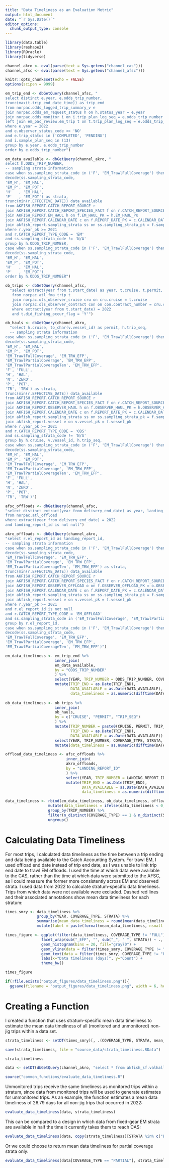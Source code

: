 ```yaml
---
title: "Data Timeliness as an Evaluation Metric"
output: html_document
date: "`r Sys.Date()`"
editor_options: 
  chunk_output_type: console
---
```


```r
library(data.table)
library(reshape2)
library(ROracle)
library(tidyverse)

channel_akro <- eval(parse(text = Sys.getenv("channel_cas")))
channel_afsc <- eval(parse(text = Sys.getenv("channel_afsc")))

knitr::opts_chunk$set(echo = FALSE)
options(scipen = 9999)
```

```r
em_trip_end <- dbGetQuery(channel_afsc, "
select distinct e.year, e.odds_trip_number,
trunc(max(t.trip_end_date_time)) as trip_end
from norpac.odds_logged_trip_summary_v e
join norpac.odds_em_request_status h on h.status_year = e.year 
join norpac.odds_monitor i on i.trip_plan_log_seq = e.odds_trip_number
left join em_pac_review.em_trip t on t.trip_plan_log_seq = e.odds_trip_number
where e.year = 2022
and e.observer_status_code <> 'NO'
and e.trip_status in ('COMPLETED', 'PENDING')
and i.sample_plan_seq in (13)
group by e.year, e.odds_trip_number
order by e.odds_trip_number")

em_data_available <- dbGetQuery(channel_akro, "
select h.ODDS_TRIP_NUMBER, 
-- sampling strata information
case when ss.sampling_strata_code in ('F', 'EM_TrawlFullCoverage') then 'FULL' else 'PARTIAL' end as coverage_type,
decode(ss.sampling_strata_code,
'EM_H', 'EM_HAL',
'EM_P', 'EM_POT',
'H'   , 'EM_HAL',
'P'   , 'EM_POT') as strata,
trunc(min(r.EFFECTIVE_DATE)) data_available
from AKFISH_REPORT.CATCH_REPORT_SOURCE r
join AKFISH_REPORT.CATCH_REPORT_SPECIES_FACT f on r.CATCH_REPORT_SOURCE_PK = f.CATCH_REPORT_SOURCE_PK
join AKFISH_REPORT.EM_HAUL h on f.EM_HAUL_PK = h.EM_HAUL_PK
join AKFISH_REPORT.CALENDAR_DATE c on f.REPORT_DATE_PK = c.CALENDAR_DATE_PK
join akfish_report.sampling_strata ss on ss.sampling_strata_pk = f.sampling_strata_pk
where r.year_pk >= 2021 
and r.CATCH_REPORT_TYPE_CODE = 'EM'
and ss.sampling_strata_code != 'N/A'
group by h.ODDS_TRIP_NUMBER,
case when ss.sampling_strata_code in ('F', 'EM_TrawlFullCoverage') then 'FULL' else 'PARTIAL' end,
decode(ss.sampling_strata_code,
'EM_H', 'EM_HAL',
'EM_P', 'EM_POT',
'H'   , 'EM_HAL',
'P'   , 'EM_POT')
order by h.ODDS_TRIP_NUMBER")

ob_trips <- dbGetQuery(channel_afsc, 
  "select extract(year from t.start_date) as year, t.cruise, t.permit, t.trip_seq, t.end_date as trip_end
   from norpac.atl_fma_trip t
   join norpac.ols_observer_cruise cru on cru.cruise = t.cruise
   join norpac.ols_observer_contract con on con.contract_number = cru.contract_number
   where extract(year from t.start_date) = 2022
   and t.did_fishing_occur_flag = 'Y'")

ob_hauls <- dbGetQuery(channel_akro, 
  "select h.cruise, to_char(v.vessel_id) as permit, h.trip_seq,
  -- sampling strata information
case when ss.sampling_strata_code in ('F', 'EM_TrawlFullCoverage') then 'FULL' else 'PARTIAL' end as coverage_type,
decode(ss.sampling_strata_code,
'EM_H', 'EM_HAL',
'EM_P', 'EM_POT',
'EM_TrawlFullCoverage', 'EM_TRW_EFP',
'EM_TrawlPartialCoverage', 'EM_TRW_EFP',
'EM_TrawlPartialCoverageTen', 'EM_TRW_EFP',
'F', 'FULL',
'H', 'HAL',
'N', 'ZERO',
'P', 'POT',
'TR', 'TRW') as strata,
trunc(min(r.EFFECTIVE_DATE)) data_available
from AKFISH_REPORT.CATCH_REPORT_SOURCE r
join AKFISH_REPORT.CATCH_REPORT_SPECIES_FACT f on r.CATCH_REPORT_SOURCE_PK = f.CATCH_REPORT_SOURCE_PK
join AKFISH_REPORT.OBSERVER_HAUL h on f.OBSERVER_HAUL_PK = h.OBSERVER_HAUL_PK
join AKFISH_REPORT.CALENDAR_DATE c on f.REPORT_DATE_PK = c.CALENDAR_DATE_PK
join akfish_report.sampling_strata ss on ss.sampling_strata_pk = f.sampling_strata_pk
join akfish_report.vessel v on v.vessel_pk = f.vessel_pk
where r.year_pk >= 2021 
and r.CATCH_REPORT_TYPE_CODE = 'OBS'
and ss.sampling_strata_code != 'N/A'
group by h.cruise, v.vessel_id, h.trip_seq,
case when ss.sampling_strata_code in ('F', 'EM_TrawlFullCoverage') then 'FULL' else 'PARTIAL' end,
decode(ss.sampling_strata_code,
'EM_H', 'EM_HAL',
'EM_P', 'EM_POT',
'EM_TrawlFullCoverage', 'EM_TRW_EFP',
'EM_TrawlPartialCoverage', 'EM_TRW_EFP',
'EM_TrawlPartialCoverageTen', 'EM_TRW_EFP',
'F', 'FULL',
'H', 'HAL',
'N', 'ZERO',
'P', 'POT',
'TR', 'TRW')")

afsc_offloads <- dbGetQuery(channel_afsc, 
"select distinct extract(year from delivery_end_date) as year, landing_report_id, delivery_end_date
from norpac.atl_offload
where extract(year from delivery_end_date) = 2022
and landing_report_id is not null")

akro_offloads <- dbGetQuery(channel_akro, 
"select r.el_report_id as landing_report_id,
-- sampling strata information
case when ss.sampling_strata_code in ('F', 'EM_TrawlFullCoverage') then 'FULL' else 'PARTIAL' end as coverage_type,
decode(ss.sampling_strata_code,
'EM_TrawlFullCoverage', 'EM_TRW_EFP',
'EM_TrawlPartialCoverage', 'EM_TRW_EFP',
'EM_TrawlPartialCoverageTen', 'EM_TRW_EFP') as strata,
trunc(min(r.EFFECTIVE_DATE)) data_available
from AKFISH_REPORT.CATCH_REPORT_SOURCE r
join AKFISH_REPORT.CATCH_REPORT_SPECIES_FACT f on r.CATCH_REPORT_SOURCE_PK = f.CATCH_REPORT_SOURCE_PK
join AKFISH_REPORT.OBSERVER_OFFLOAD o on f.OBSERVER_OFFLOAD_PK = o.OBSERVER_OFFLOAD_PK
join AKFISH_REPORT.CALENDAR_DATE c on f.REPORT_DATE_PK = c.CALENDAR_DATE_PK
join akfish_report.sampling_strata ss on ss.sampling_strata_pk = f.sampling_strata_pk
join akfish_report.vessel v on v.vessel_pk = f.vessel_pk
where r.year_pk >= 2021 
and r.el_report_id is not null
and r.CATCH_REPORT_TYPE_CODE = 'EM_OFFLOAD'
and ss.sampling_strata_code in ('EM_TrawlFullCoverage', 'EM_TrawlPartialCoverage', 'EM_TrawlPartialCoverageTen')
group by r.el_report_id,
case when ss.sampling_strata_code in ('F', 'EM_TrawlFullCoverage') then 'FULL' else 'PARTIAL' end,
decode(ss.sampling_strata_code,
'EM_TrawlFullCoverage', 'EM_TRW_EFP',
'EM_TrawlPartialCoverage', 'EM_TRW_EFP',
'EM_TrawlPartialCoverageTen', 'EM_TRW_EFP')")
```

```r
em_data_timeliness <- em_trip_end %>% 
                      inner_join(
                      em_data_available, 
                      by = "ODDS_TRIP_NUMBER"
                      ) %>% 
                      select(YEAR, TRIP_NUMBER = ODDS_TRIP_NUMBER, COVERAGE_TYPE, STRATA, TRIP_END, DATA_AVAILABLE) %>% 
                      mutate(TRIP_END = as.Date(TRIP_END),
                             DATA_AVAILABLE = as.Date(DATA_AVAILABLE),
                             data_timeliness = as.numeric(difftime(DATA_AVAILABLE, TRIP_END, units = "days")))
                      
ob_data_timeliness <- ob_trips %>% 
                      inner_join(
                      ob_hauls,
                      by = c("CRUISE", "PERMIT", "TRIP_SEQ")
                      ) %>% 
                      mutate(TRIP_NUMBER = paste0(CRUISE, PERMIT, TRIP_SEQ), 
                             TRIP_END = as.Date(TRIP_END),
                             DATA_AVAILABLE = as.Date(DATA_AVAILABLE)) %>% 
                      select(YEAR, TRIP_NUMBER, COVERAGE_TYPE, STRATA, TRIP_END, DATA_AVAILABLE) %>%  
                      mutate(data_timeliness = as.numeric(difftime(DATA_AVAILABLE, TRIP_END, units = "days")))

offload_data_timeliness <- afsc_offloads %>% 
                           inner_join(
                           akro_offloads, 
                           by = "LANDING_REPORT_ID"
                           ) %>% 
                           select(YEAR, TRIP_NUMBER = LANDING_REPORT_ID, COVERAGE_TYPE, STRATA, TRIP_END = DELIVERY_END_DATE, DATA_AVAILABLE) %>% 
                           mutate(TRIP_END = as.Date(TRIP_END),
                                  DATA_AVAILABLE = as.Date(DATA_AVAILABLE),
                                  data_timeliness = as.numeric(difftime(DATA_AVAILABLE, TRIP_END, units = "days")))

data_timeliness <- rbind(em_data_timeliness, ob_data_timeliness, offload_data_timeliness) %>% 
                   mutate(data_timeliness = ifelse(data_timeliness < 0, 0, data_timeliness)) %>% 
                   group_by(TRIP_NUMBER) %>% 
                   filter(n_distinct(COVERAGE_TYPE) == 1 & n_distinct(STRATA) == 1) %>% 
                   ungroup()
```

# Calculating Data Timeliness
For most trips, I calculated data timeliness as the time between a trip ending and data being available to the Catch Accounting System. For trawl EM, I used offload end date instead of trip end date, as I was unable to link trip end date to trawl EM offloads. I used the time at which data were available to the CAS, rather than the time at which data were submitted to the AFSC, as I could measure the former more consistently across EM and observed strata. I used data from 2022 to calculate stratum-specific data timeliness. Trips from which data were not available were excluded. Dashed red lines and their associated annotations show mean data timeliness for each stratum:    
```r
times_smry <- data_timeliness %>%
              group_by(YEAR, COVERAGE_TYPE, STRATA) %>%
              summarise(mean_data_timeliness = round(mean(data_timeliness), 2), .groups = "drop") %>% 
              mutate(label = paste(format(mean_data_timeliness, nsmall = 2)))

times_figure <- ggplot(filter(data_timeliness, COVERAGE_TYPE != "FULL"), aes(x = data_timeliness)) +
                facet_wrap(sub("_EFP", "", sub("_", " ", STRATA)) ~ ., scales="free_y", ncol = 2, dir = "v") +
                geom_histogram(bins = 20, fill="gray70") +
                geom_vline(data = filter(times_smry, COVERAGE_TYPE != "FULL"), aes(xintercept = mean_data_timeliness), color = "red", lty = 2) +
                geom_text(data = filter(times_smry, COVERAGE_TYPE != "FULL"), aes(x = mean_data_timeliness, y = Inf, label = label), angle = 90, hjust = 1.2, vjust = -.25) +
                labs(x="Data timeliness (days)", y="Count") +
                theme_bw()

times_figure

if(!file.exists("output_figures/data_timeliness.png")){
  ggsave(filename = "output_figures/data_timeliness.png", width = 6, height = 5, units = 'in')}
```

# Creating a Function
I created a function that uses stratum-specific mean data timeliness to estimate the mean data timeliness of all (monitored and unmonitored) non-jig trips within a data set.   
```r
strata_timeliness <- setDT(times_smry)[, .(COVERAGE_TYPE, STRATA, mean_data_timeliness)]

save(strata_timeliness, file = "source_data/strata_timeliness.RData")

strata_timeliness
```

```r
data <- setDT(dbGetQuery(channel_akro, "select * from akfish_sf.valhalla where adp = 2022"))

source("common_functions/evaluate_data_timeliness.R")
```

Unmonitored trips receive the same timeliness as monitored trips within a stratum, since data from monitored trips will be used to generate estimates for unmonitored trips. As an example, the function estimates a mean data timeliness of 26.79 days for all non-jig trips that occurred in 2022:  
```r
evaluate_data_timeliness(data, strata_timeliness)
```

This can be compared to a design in which data from fixed-gear EM strata are available in half the time it currently takes them to reach CAS:  
```r
evaluate_data_timeliness(data, copy(strata_timeliness)[STRATA %in% c("EM_HAL", "EM_POT"), mean_data_timeliness := round(mean_data_timeliness/2, 2)])
```

Or we could choose to return mean data timeliness for partial coverage strata only:    
```r
evaluate_data_timeliness(data[COVERAGE_TYPE == "PARTIAL"], strata_timeliness)
```
  